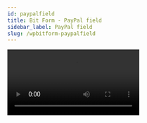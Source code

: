 ```yaml
---
id: paypalfield
title: Bit Form - PayPal field
sidebar_label: PayPal field
slug: /wpbitform-paypalfield
---
```


 <Video youtube src="nN0U569jhRU" />


Admin can receive **One-time Payment** & **Subscription Payment** through the PayPal field. Bit Form now allows you to use **PayPal fields** instead of the **submit button**. So, when admins use PayPal, they can remove the default submit button from the form. When a user clicks on the PayPal button, the form first validates all the form input and then opens the payment window.

## Create PayPal Config 

 1. Navigate to the Bit Form dashboard. Then go to `App Settings` & click on `Payments`.

  <Image src="PayPal/1.App-Settings-to-Payment-Bit-Form" alt="paypal" w="1020" h="350" /> 

 2. Click on the `(+)` icon & select `PayPal`.

  <Image src="PayPal/2.Select-PayPal-Bit-Form" alt="paypal" w="1020" h="300" /> 

 3. At first. set a suitable integration name on the `Integration Name` field

  <Image src="PayPal/3.Set-Integration-Name-Bit-Form" alt="paypal" w="1020" h="300" /> 

 4. Admin has to create an application from the `PayPal Developer` site. For that login to your `PayPal Developer` account & select `My apps & credentials`.

  <Image src="PayPal/4.PayPal-dashboard-Bit-Form" alt="paypal" w="1020" h="290" /> 

  <Image src="PayPal/5.My-App-Credentials-Bit-Form" alt="paypal" w="1020" h="250" /> 

 5. There are two types of apps - `Sandbox Mode` & `Live mode`. For the demonstration purpose we have selected `Sandbox` as an app. You have to select `Live` for the real-time transaction.

  <Image src="PayPal/6.App-Mode-Bit-Form" alt="paypal" w="1020" h="200" /> 

 6. After that, there is a default application created by PayPal itself. You can also create a new one from the `Create App` option. Now, follow the path to get your Client Id:

  ***Set `App Name` => Select `App Type` => Click on `Create App` => Get `Client Id`.***

  <Image src="PayPal/7.Create-App-Bit-Form" alt="paypal" w="1020" h="250" /> 

  <Image src="PayPal/8.Create-App-2-Bit-Form" alt="paypal" w="1020" h="250" /> 

 7. Now, copy the client id & go back to Bit Form PayPal settings page. Then paste the it on the `Client  Id` field. 
 
  <Image src="PayPal/9.Copy-Client-Id-Bit-Form" alt="paypal" w="1020" h="250" /> 

  <Image src="PayPal/10.Paste-Client-Id-Bit-Form" alt="paypal" w="1020" h="300" /> 

 8. Complete the PayPal config settings by clicking on `Save` button.

  <Image src="PayPal/11.Save-Bit-Form" alt="paypal" w="1020" h="300" /> 
 
 9. Go back to your form and select the created PayPal config.

  <Image src="PayPal/12.Select-Config-Bit-Form" alt="paypal" w="1020" h="300" />
  
Now, you have completed your PayPal configuration. It's time to set up the form to get the payments via PayPal. Follow the below instructions.



## Subscription Payment 
For subscription payments you need a business account . Just add your `Plan Id` on the field & you are ready to take the payment via PayPal.

 <Image src="PayPal/13.Subscription-Bit-Form" alt="paypal" w="1020" h="300" />



## One-Time  Payment

**1. Language :**  You can set the field language according to your preference.

<Image src="PayPal/14.Language-Bit-Form" alt="paypal" w="1020" h="300" />

**2. Disable Card :** You can set the card name on the `disable card` field from which you don't want to take payment.

<Image src="PayPal/15.Disable-Card-Bit-Form" alt="paypal" w="1020" h="300" />

**3. Amount Type :**

✔ ***Fixed :*** If admin want to set a limit of payment, they have to choose this option. As example, you have created a form for a particular sale. Then you have to set the payment digit on the field.

<Image src="PayPal/16.Fixed-ammount-Bit-Form" alt="paypal" w="1020" h="300" />

✔ ***Dynamic :*** For dynamic payment admins have to add a **Number field** or **Radio Button** where you can add amount according to your willing.     .      

<Image src="PayPal/17.Dynamic-Amount-Bit-Form" alt="paypal" w="1020" h="250" />

**4. Shipping Cost & Tax amount type  :** As likely as Amount type option admin can set `Fixed` / `Dynamic` Shipping cost as well as Tax.

<Image src="PayPal/18.Shipping-Tax-Bit-Form" alt="paypal" w="1020" h="250" />

**5. Currency :** You can set `26` currency type.

<Image src="PayPal/19.Currency-Bit-Form" alt="paypal" w="1020" h="300" />

**6. Description :** There are two types of description - `Static` & `Dynamic`.

<Image src="PayPal/20.Static-Description-Bit-Form" alt="paypal" w="1020" h="300" />

<Image src="PayPal/21..Dynamic-Description-Bit-Form" alt="paypal" w="1020" h="270" />




<Feedback/>